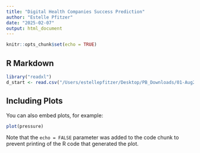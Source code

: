 ```yaml
---
title: "Digital Health Companies Success Prediction"
author: "Estelle Pfitzer"
date: "2025-02-07"
output: html_document
---
```


```r
knitr::opts_chunk$set(echo = TRUE)
```

## R Markdown

```r
library("readxl")
d_start <- read.csv("/Users/estellepfitzer/Desktop/PB_Downloads/01-Aug2023/Merged_01-Aug2023.csv")
```

## Including Plots

You can also embed plots, for example:

```r
plot(pressure)
```

Note that the `echo = FALSE` parameter was added to the code chunk to prevent printing of the R code that generated the plot.
